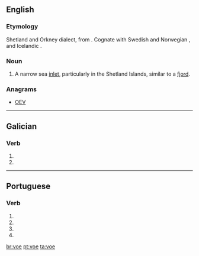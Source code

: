 ==English==

===Etymology===
Shetland and Orkney dialect, from {{etyl|non|en}} {{term|vágr|lang=non}}. Cognate with Swedish and Norwegian {{term|våg}}, and Icelandic {{term|vogur}}.

===Noun===
{{en-noun}}

# {{British}} A narrow sea [[inlet]], particularly in the Shetland Islands, similar to a [[fjord]].

===Anagrams===
* [[OEV#English|OEV]]

----

==Galician==

===Verb===
{{gl-verb-form}}

# {{conjugation of|[[voar#Galician|voar]]||1|s|pres|sub}}
# {{conjugation of|[[voar#Galician|voar]]||3|s|pres|sub}}

----

==Portuguese==

===Verb===
{{pt-verb form}}

# {{pt-verb form of|[[voar]]|ar|subjunctive|present|singular|first}}
# {{pt-verb form of|[[voar]]|ar|subjunctive|present|singular|third}}
# {{pt-verb form of|[[voar]]|ar|imperative|affirmative|singular|third|}}
# {{pt-verb form of|[[voar]]|ar|imperative|negative|singular|third|}}

[[br:voe]]
[[pt:voe]]
[[ta:voe]]